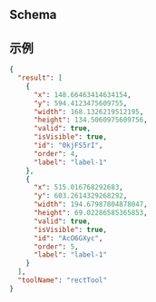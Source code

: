
## Schema

<JsonSchemaTable schema={jsonschema} />

## 示例

```json
{
  "result": [
    {
      "x": 148.66463414634154,
      "y": 594.4123475609755,
      "width": 168.1326219512195,
      "height": 134.5060975609756,
      "valid": true,
      "isVisible": true,
      "id": "0kjFS5rI",
      "order": 4,
      "label": "label-1"
    },
    {
      "x": 515.016768292683,
      "y": 603.2614329268292,
      "width": 194.67987804878047,
      "height": 69.02286585365853,
      "valid": true,
      "isVisible": true,
      "id": "AcO6GXyc",
      "order": 5,
      "label": "label-1"
    }
  ],
  "toolName": "rectTool"
}
```
